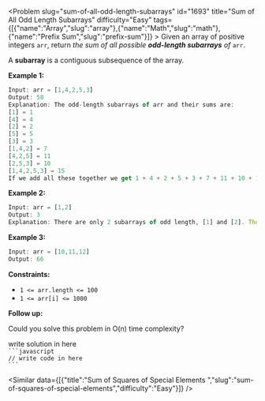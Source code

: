 
<Problem slug="sum-of-all-odd-length-subarrays" id="1693" title="Sum of All Odd Length Subarrays" difficulty="Easy" tags={[{"name":"Array","slug":"array"},{"name":"Math","slug":"math"},{"name":"Prefix Sum","slug":"prefix-sum"}]} >
    Given an array of positive integers `arr`, return _the sum of all possible **odd-length subarrays** of_ `arr`.

A **subarray** is a contiguous subsequence of the array.

**Example 1:**

```javascript 
Input: arr = [1,4,2,5,3]
Output: 58
Explanation: The odd-length subarrays of arr and their sums are:
[1] = 1
[4] = 4
[2] = 2
[5] = 5
[3] = 3
[1,4,2] = 7
[4,2,5] = 11
[2,5,3] = 10
[1,4,2,5,3] = 15
If we add all these together we get 1 + 4 + 2 + 5 + 3 + 7 + 11 + 10 + 15 = 58
```

**Example 2:**

```javascript 
Input: arr = [1,2]
Output: 3
Explanation: There are only 2 subarrays of odd length, [1] and [2]. Their sum is 3.
```

**Example 3:**

```javascript 
Input: arr = [10,11,12]
Output: 66

```

**Constraints:**

*   `1 <= arr.length <= 100`
*   `1 <= arr[i] <= 1000`

**Follow up:**

Could you solve this problem in O(n) time complexity?
</Problem >

<Solution>
write solution in here
</Solution>

<Code>
```javascript
// write code in here
```
</Code>

<Similar data={[{"title":"Sum of Squares of Special Elements ","slug":"sum-of-squares-of-special-elements","difficulty":"Easy"}]} />
